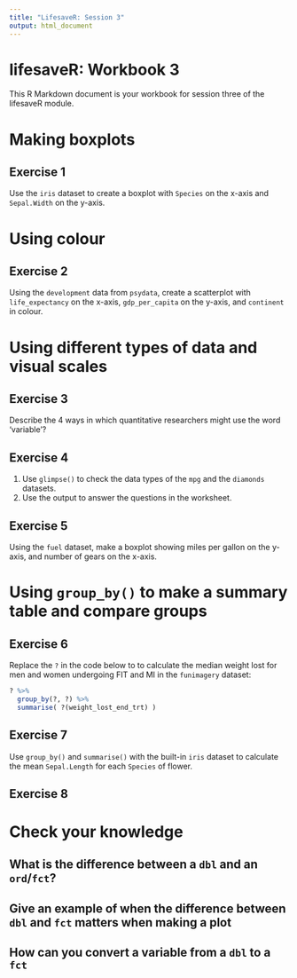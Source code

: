 ```yaml
---
title: "LifesaveR: Session 3"
output: html_document
---
```


# lifesaveR: Workbook 3

This R Markdown document is your workbook for session three of the lifesaveR module.

# Making boxplots

## Exercise 1

Use the `iris` dataset to create a boxplot with `Species` on the x-axis and `Sepal.Width` on the y-axis.

# Using colour

## Exercise 2

Using the `development` data from `psydata`, create a scatterplot with `life_expectancy` on the x-axis, `gdp_per_capita`
on the y-axis, and `continent` in colour.

# Using different types of data and visual scales

## Exercise 3

Describe the 4 ways in which quantitative researchers might use the word 'variable'?

## Exercise 4

1. Use `glimpse()` to check the data types of the `mpg` and the `diamonds` datasets.
2. Use the output to answer the questions in the worksheet.

## Exercise 5

Using the `fuel` dataset, make a boxplot showing miles per gallon on the y-axis, and number of gears on the x-axis.

# Using `group_by()` to make a summary table and compare groups

## Exercise 6

Replace the `?` in the code below to to calculate the median weight lost for men and women undergoing FIT and MI in the
`funimagery` dataset:

```r
? %>%
  group_by(?, ?) %>%
  summarise( ?(weight_lost_end_trt) )
```

## Exercise 7

Use `group_by()` and `summarise()` with the built-in `iris` dataset to calculate the mean `Sepal.Length` for each
`Species` of flower.

## Exercise 8

# Check your knowledge

## What is the difference between a `dbl` and an `ord`/`fct`?

## Give an example of when the difference between `dbl` and `fct` matters when making a plot

## How can you convert a variable from a `dbl` to a `fct`